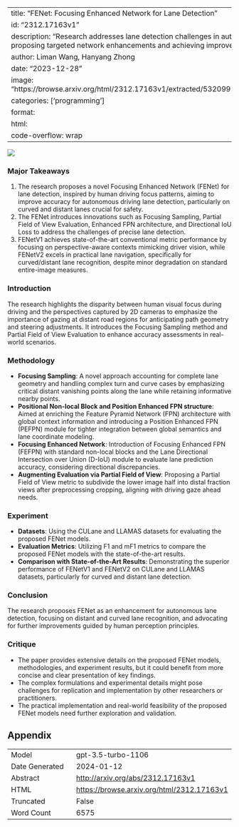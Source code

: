 
---
title: "FENet: Focusing Enhanced Network for Lane Detection"
id: "2312.17163v1"
description: "Research addresses lane detection challenges in autonomous driving, by proposing targeted network enhancements and achieving improved accuracy."
author: Liman Wang, Hanyang Zhong
date: "2023-12-28"
image: "https://browse.arxiv.org/html/2312.17163v1/extracted/5320991/figure/Figure1.png"
categories: ['programming']
format:
  html:
    code-overflow: wrap
---

![](https://browse.arxiv.org/html/2312.17163v1/extracted/5320991/figure/Figure1.png)

### Major Takeaways
1. The research proposes a novel Focusing Enhanced Network (FENet) for lane detection, inspired by human driving focus patterns, aiming to improve accuracy for autonomous driving lane detection, particularly on curved and distant lanes crucial for safety.
2. The FENet introduces innovations such as Focusing Sampling, Partial Field of View Evaluation, Enhanced FPN architecture, and Directional IoU Loss to address the challenges of precise lane detection.
3. FENetV1 achieves state-of-the-art conventional metric performance by focusing on perspective-aware contexts mimicking driver vision, while FENetV2 excels in practical lane navigation, specifically for curved/distant lane recognition, despite minor degradation on standard entire-image measures.

### Introduction
The research highlights the disparity between human visual focus during driving and the perspectives captured by 2D cameras to emphasize the importance of gazing at distant road regions for anticipating path geometry and steering adjustments. It introduces the Focusing Sampling method and Partial Field of View Evaluation to enhance accuracy assessments in real-world scenarios.

### Methodology
- **Focusing Sampling**: A novel approach accounting for complete lane geometry and handling complex turn and curve cases by emphasizing critical distant vanishing points along the lane while retaining informative nearby points.
- **Positional Non-local Block and Position Enhanced FPN structure**: Aimed at enriching the Feature Pyramid Network (FPN) architecture with global context information and introducing a Position Enhanced FPN (PEFPN) module for tighter integration between global semantics and lane coordinate modeling.
- **Focusing Enhanced Network**: Introduction of Focusing Enhanced FPN (FEFPN) with standard non-local blocks and the Lane Directional Intersection over Union (D-IoU) module to evaluate lane prediction accuracy, considering directional discrepancies.
- **Augmenting Evaluation via Partial Field of View**: Proposing a Partial Field of View metric to subdivide the lower image half into distal fraction views after preprocessing cropping, aligning with driving gaze ahead needs.

### Experiment
- **Datasets**: Using the CULane and LLAMAS datasets for evaluating the proposed FENet models.
- **Evaluation Metrics**: Utilizing F1 and mF1 metrics to compare the proposed FENet models with the state-of-the-art results.
- **Comparison with State-of-the-Art Results**: Demonstrating the superior performance of FENetV1 and FENetV2 on CULane and LLAMAS datasets, particularly for curved and distant lane detection.

### Conclusion
The research proposes FENet as an enhancement for autonomous lane detection, focusing on distant and curved lane recognition, and advocating for further improvements guided by human perception principles.

### Critique
- The paper provides extensive details on the proposed FENet models, methodologies, and experiment results, but it could benefit from more concise and clear presentation of key findings.
- The complex formulations and experimental details might pose challenges for replication and implementation by other researchers or practitioners.
- The practical implementation and real-world feasibility of the proposed FENet models need further exploration and validation.

## Appendix

|          |          |
|----------|----------|
| Model     | gpt-3.5-turbo-1106       |
| Date Generated     | 2024-01-12       |
| Abstract | [http://arxiv.org/abs/2312.17163v1](http://arxiv.org/abs/2312.17163v1)        |
| HTML     | [https://browse.arxiv.org/html/2312.17163v1](https://browse.arxiv.org/html/2312.17163v1)       |
| Truncated       | False       |
| Word Count       | 6575       |